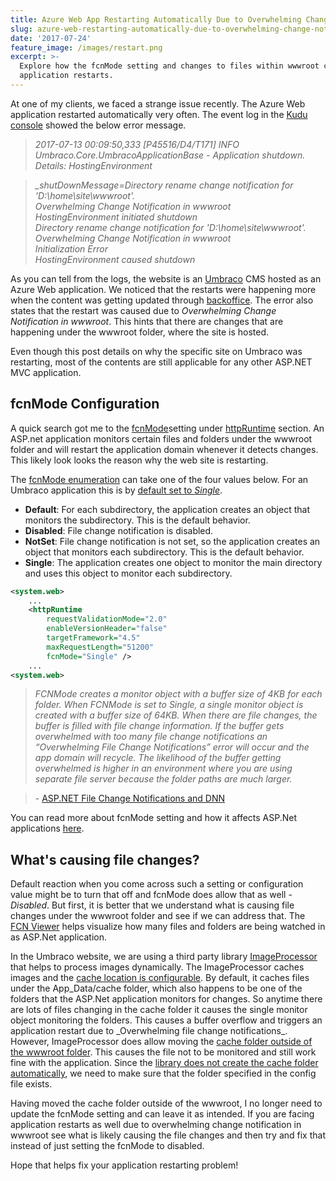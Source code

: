 ```yaml
---
title: Azure Web App Restarting Automatically Due to Overwhelming Change Notification
slug: azure-web-restarting-automatically-due-to-overwhelming-change-notification
date: '2017-07-24'
feature_image: /images/restart.png
excerpt: >-
  Explore how the fcnMode setting and changes to files within wwwroot can cause
  application restarts.
---
```

At one of my clients, we faced a strange issue recently. The Azure Web application restarted automatically very often. The event log in the [Kudu console](https://github.com/projectkudu/kudu/wiki/Kudu-console) showed the below error message.

> _2017-07-13 00:09:50,333 \[P45516/D4/T171\] INFO Umbraco.Core.UmbracoApplicationBase - Application shutdown. Details: HostingEnvironment_

> _\_shutDownMessage=Directory rename change notification for 'D:\\home\\site\\wwwroot'._  
> _Overwhelming Change Notification in wwwroot_  
> _HostingEnvironment initiated shutdown_  
> _Directory rename change notification for 'D:\\home\\site\\wwwroot'._  
> _Overwhelming Change Notification in wwwroot_  
> _Initialization Error_  
> _HostingEnvironment caused shutdown_

As you can tell from the logs, the website is an [Umbraco](https://umbraco.com/) CMS hosted as an Azure Web application. We noticed that the restarts were happening more when the content was getting updated through [backoffice](https://our.umbraco.org/documentation/getting-started/backoffice/). The error also states that the restart was caused due to _Overwhelming Change Notification in wwwroot_. This hints that there are changes that are happening under the wwwroot folder, where the site is hosted.

Even though this post details on why the specific site on Umbraco was restarting, most of the contents are still applicable for any other ASP.NET MVC application.

## fcnMode Configuration

A quick search got me to the [fcnMode](https://msdn.microsoft.com/en-us/library/system.web.configuration.httpruntimesection.fcnmode\(v=vs.110\).aspx)setting under [httpRuntime](https://msdn.microsoft.com/en-us/library/system.web.configuration.httpruntimesection\(v=vs.110\).aspx) section. An ASP.net application monitors certain files and folders under the wwwroot folder and will restart the application domain whenever it detects changes. This likely look looks the reason why the web site is restarting.

The [fcnMode enumeration](https://msdn.microsoft.com/en-us/library/system.web.configuration.fcnmode\(v=vs.110\).aspx) can take one of the four values below. For an Umbraco application this is by [default set to _Single_](http://issues.umbraco.org/issue/U4-7712).

-   **Default**: For each subdirectory, the application creates an object that monitors the subdirectory. This is the default behavior.
-   **Disabled**: File change notification is disabled.
-   **NotSet**: File change notification is not set, so the application creates an object that monitors each subdirectory. This is the default behavior.
-   **Single**: The application creates one object to monitor the main directory and uses this object to monitor each subdirectory.

```xml
<system.web>
    ...
    <httpRuntime
        requestValidationMode="2.0"
        enableVersionHeader="false"
        targetFramework="4.5"
        maxRequestLength="51200"
        fcnMode="Single" />
    ...
<system.web>

```

> _FCNMode creates a monitor object with a buffer size of 4KB for each folder. When FCNMode is set to Single, a single monitor object is created with a buffer size of 64KB. When there are file changes, the buffer is filled with file change information. If the buffer gets overwhelmed with too many file change notifications an “Overwhelming File Change Notifications” error will occur and the app domain will recycle. The likelihood of the buffer getting overwhelmed is higher in an environment where you are using separate file server because the folder paths are much larger._

> \- [ASP.NET File Change Notifications and DNN](http://www.dnnsoftware.com/community-blog/cid/154980/aspnet-file-change-notifications-and-dnn)

You can read more about fcnMode setting and how it affects ASP.Net applications [here](https://shazwazza.com/post/all-about-aspnet-file-change-notification-fcn/).

## What's causing file changes?

Default reaction when you come across such a setting or configuration value might be to turn that off and fcnMode does allow that as well - _Disabled_. But first, it is better that we understand what is causing file changes under the wwwroot folder and see if we can address that. The [FCN Viewer](https://shazwazza.com/post/fcn-file-change-notification-viewer-for-aspnet/) helps visualize how many files and folders are being watched in as ASP.Net application.

In the Umbraco website, we are using a third party library [ImageProcessor](http://imageprocessor.org/) that helps to process images dynamically. The ImageProcessor caches images and the [cache location is configurable](http://imageprocessor.org/imageprocessor-web/configuration/#cacheconfig). By default, it caches files under the App_Data/cache folder, which also happens to be one of the folders that the ASP.Net application monitors for changes. So anytime there are lots of files changing in the cache folder it causes the single monitor object monitoring the folders. This causes a buffer overflow and triggers an application restart due to \_Overwhelming file change notifications_. However, ImageProcessor does allow moving the [cache folder outside of the wwwroot folder](https://github.com/JimBobSquarePants/ImageProcessor/issues/518). This causes the file not to be monitored and still work fine with the application. Since the [library does not create the cache folder automatically](https://twitter.com/Shazwazza/status/885770960321773568), we need to make sure that the folder specified in the config file exists.

Having moved the cache folder outside of the wwwroot, I no longer need to update the fcnMode setting and can leave it as intended. If you are facing application restarts as well due to overwhelming change notification in wwwroot see what is likely causing the file changes and then try and fix that instead of just setting the fcnMode to disabled.

Hope that helps fix your application restarting problem!
